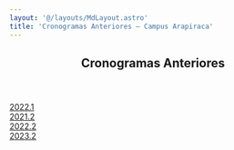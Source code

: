 ```yaml
---
layout: '@/layouts/MdLayout.astro'
title: 'Cronogramas Anteriores — Campus Arapiraca'
---
```



<span></span>
<article id="content">
<header>

<h1>
         Cronogramas Anteriores
        </h1>


</header>
<div id="viewlet-above-content-body">
</div>
<div id="content-core">
<div class="row">
<div class="col-lg-3 col-sm-4 buttonView">
<a class="buttonItem" href="/cpt/documentos/tcc/cronogramas/cronogramas-anteriores/copy2_of_cronograma">
<span>
            2022.1
           </span>
</a>
</div>
<div class="col-lg-3 col-sm-4 buttonView">
<a class="buttonItem" href="/cpt/documentos/tcc/cronogramas/cronogramas-anteriores/cronograma">
<span>
            2021.2
           </span>
</a>
</div>
<div class="col-lg-3 col-sm-4 buttonView">
<a class="buttonItem" href="/cpt/documentos/tcc/cronogramas/cronogramas-anteriores/copy_of_cronograma">
<span>
            2022.2
           </span>
</a>
</div>
<div class="col-lg-3 col-sm-4 buttonView">
<a class="buttonItem" href="/cpt/documentos/tcc/cronogramas/cronogramas-anteriores/2023.2">
<span>
            2023.2
           </span>
</a>
</div>
</div>

</div>
<div id="viewlet-below-content-body">
</div>
</article>